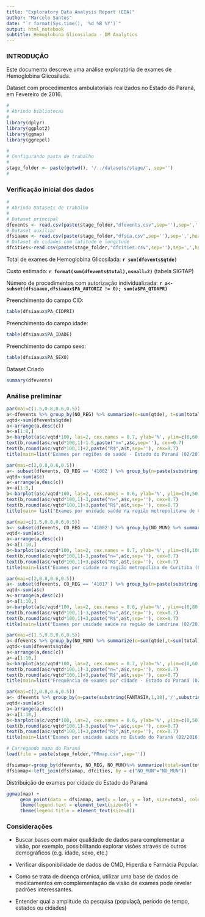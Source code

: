 ```yaml
---
title: "Exploratory Data Analysis Report (EDA)"
author: "Marcelo Santos"
date: "`r format(Sys.time(), '%d %B %Y')`"
output: html_notebook
subtitle: Hemoglobina Glicosilada - DM Analytics
---
```


### INTRODUÇÃO

Este documento descreve uma análise exploratória de exames de Hemoglobina Glicosilada.

Dataset com procedimentos ambulatoriais realizados no Estado do Paraná, em Fevereiro de 2016.

```r
#
# Abrindo bibliotecas 
#
library(dplyr)
library(ggplot2)
library(ggmap)
library(ggrepel)
```

```r
#
# Configurando pasta de trabalho
#
stage_folder <- paste(getwd(), '/../datasets/stage/', sep='')
#
```


### Verificação inicial dos dados

```r
#
# Abrindo Datasets de trabalho
#
# Dataset principal
dfevents <- read.csv(paste(stage_folder,"dfevents.csv",sep=''),sep=',',header=T)
# Dataset auxiliar
dfsiaaux <- read.csv(paste(stage_folder,"dfsia.csv",sep=''),sep=',',header=T)
# Dataset de cidades com latitude e longitude
dfcities<-read.csv(paste(stage_folder,"dfcities.csv",sep=''),sep=',',header=T)
```


Total de exames de Hemoglobina Glicosilada: **`r sum(dfevents$qtde) `** 

Custo estimado: **`r format(sum(dfevents$total),nsmall=2) `** (tabela SIGTAP)

Número de procedimentos com autorização individualizada: **`r a<-subset(dfsiaaux,dfsiaaux$PA_AUTORIZ != 0); sum(a$PA_QTDAPR) `**

Preenchimento do campo CID:

```r
table(dfsiaaux$PA_CIDPRI)
```

Preenchimento do campo idade:
```r
table(dfsiaaux$PA_IDADE)
```

Preenchimento do campo sexo:
```r
table(dfsiaaux$PA_SEXO)
```

Dataset Criado

```r
summary(dfevents)
```

### Análise preliminar


```r
par(mai=c(1.5,0.8,0.6,0.5))
a<-dfevents %>% group_by(NO_REG) %>% summarize(c=sum(qtde), t=sum(total))
vqtd<-sum(dfevents$qtde)
a<-arrange(a,desc(c))
a<-a[1:8,]
b<-barplot(a$c/vqtd*100, las=2, cex.names = 0.7, ylab='%', ylim=c(0,60), cex=.7, names.arg=a$NO_REG)
text(b,round(a$c/vqtd*100,1)-1.5,paste("n=",a$c,sep=''), cex=0.7)
text(b,round(a$c/vqtd*100,1)+2,paste("R$",a$t,sep=''), cex=0.7)
title(main=list("Exames por regiões de saúde - Estado do Paraná (02/2016)",cex=1,font=1))
```


```r
par(mai=c(2,0.8,0.6,0.5))
a<- subset(dfevents, CO_REG == '41002') %>% group_by(n=paste(substring(FANTASIA,1,18),'/',substring(NO_MUN,1,10),sep='')) %>% summarize(c=sum(qtde),t=sum(total))
vqtd<-sum(a$c)
a<-arrange(a,desc(c)) 
a<-a[1:8,]
b<-barplot(a$c/vqtd*100, las=2, cex.names = 0.6, ylab='%', ylim=c(0,50), cex=.7, names.arg=a$n)
text(b,round(a$c/vqtd*100,1)-3,paste("n=",a$c,sep=''), cex=0.7)
text(b,round(a$c/vqtd*100,1)+3,paste("R$",a$t,sep=''), cex=0.7)
title(main= list("Exames por unidade saúde na região metropolitana de Curitiba (02/2016)",cex=1,font=1))
```


```r
par(mai=c(1.5,0.8,0.6,0.5))
a<- subset(dfevents, CO_REG == '41002') %>% group_by(NO_MUN) %>% summarize(c=sum(qtde),t=sum(total))
vqtd<-sum(a$c)
a<-arrange(a,desc(c)) 
a<-a[1:10,]
b<-barplot(a$c/vqtd*100, las=2, cex.names = 0.7, ylab='%', ylim=c(0,100), cex=.7, names.arg=a$NO_MUN)
text(b,round(a$c/vqtd*100,1)-3,paste("n=",a$c,sep=''), cex=0.7)
text(b,round(a$c/vqtd*100,1)+3,paste("R$",a$t,sep=''), cex=0.7)
title(main=list("Exames por cidade na região metropolina de Curitiba (02/2016)",cex=1,font=1))
```

```r
par(mai=c(2,0.8,0.6,0.5))
a<- subset(dfevents, CO_REG == '41017') %>% group_by(n=paste(substring(FANTASIA,1,18),'/',substring(NO_MUN,1,10),sep='')) %>% summarize(c=sum(qtde),t=sum(total))
vqtd<-sum(a$c)
a<-arrange(a,desc(c)) 
a<-a[1:10,]
b<-barplot(a$c/vqtd*100, las=2, cex.names = 0.6, ylab='%', ylim=c(0,80), cex=.7, names.arg=a$n)
text(b,round(a$c/vqtd*100,1)-3,paste("n=",a$c,sep=''), cex=0.7)
text(b,round(a$c/vqtd*100,1)+3,paste("R$",a$t,sep=''), cex=0.7)
title(main=list("Exames por unidade saúde na região de Londrina (02/2016)",cex=1,font=1))
```



```r
par(mai=c(1.5,0.8,0.6,0.5))
a<-dfevents %>% group_by(NO_MUN) %>% summarize(c=sum(qtde),t=sum(total))
vqtd<-sum(dfevents$qtde)
a<-arrange(a,desc(c)) 
a<-a[1:10,]
b<-barplot(a$c/vqtd*100, las=2, cex.names = 0.7, ylab='%', ylim=c(0,60), cex=.7, names.arg=a$NO_MUN)
text(b,round(a$c/vqtd*100,1)-3,paste("n=",a$c,sep=''), cex=0.7)
text(b,round(a$c/vqtd*100,1)+3,paste("R$",a$t,sep=''), cex=0.7)
title(main=list("Frequência de exames por cidade - Estado do Paraná (02/2016)",cex=1,font=1))
```



```r
par(mai=c(2,0.8,0.6,0.5))
a<- dfevents %>% group_by(n=paste(substring(FANTASIA,1,18),'/',substring(NO_MUN,1,10),sep='')) %>% summarize(c=sum(qtde),t=sum(total))
vqtd<-sum(a$c)
a<-arrange(a,desc(c)) 
a<-a[1:10,]
b<-barplot(a$c/vqtd*100, las=2, cex.names = 0.6, ylab='%', ylim=c(0,50), cex=.7, names.arg=a$n)
text(b,round(a$c/vqtd*100,1)-3,paste("n=",a$c,sep=''), cex=0.7)
text(b,round(a$c/vqtd*100,1)+3,paste("R$",a$t,sep=''), cex=0.7)
title(main=list("Exames por unidade saúde no Estado do Paraná (02/2016)",cex=1,font=1))
```

```r
# Carregando mapa do Paraná
load(file = paste(stage_folder,"PRmap.csv",sep=''))

dfsiamap<-group_by(dfevents, NO_REG, NO_MUN)%>% summarize(total=sum(total))   
dfsiamap<-left_join(dfsiamap, dfcities, by = c("NO_MUN"="NO_MUN"))
```

Distribuição de exames por cidade do Estado do Paraná

```r
ggmap(map) +
     geom_point(data = dfsiamap, aes(x = lon, y = lat, size=total, colour=factor(NO_REG))) + 
     theme(legend.text = element_text(size=6)) +
     theme(legend.title = element_text(size=8))
```

### Considerações

- Buscar bases com maior qualidade de dados para complementar a visão, por exemplo, possibilitando explorar visões através de outros demográficos (e.g. idade, sexo, etc.)

- Verificar disponibilidade de dados de CMD, Hiperdia e Farmácia Popular.

- Como se trata de doença crônica, utilizar uma base de dados de medicamentos em complementação da visão de exames pode revelar padrões interessantes.

- Entender qual a amplitude da pesquisa (populaçã, período de tempo, estados ou cidades)

